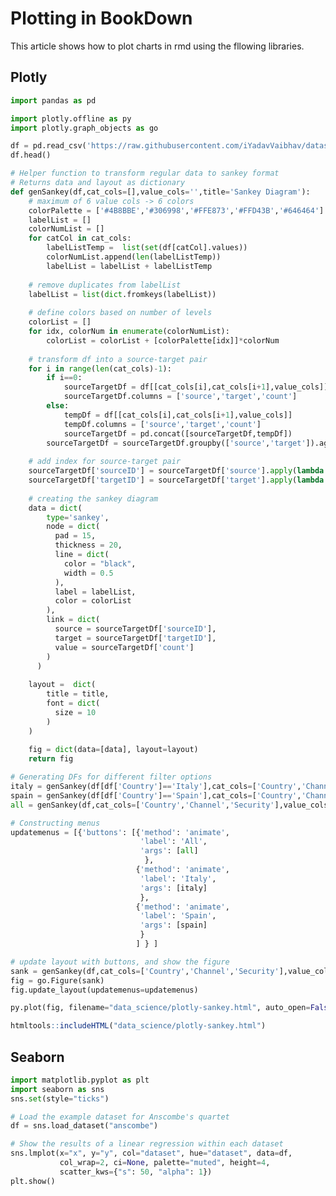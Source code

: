 # Plotting in BookDown {-}

This article shows how to plot charts in rmd using the fllowing libraries.

## Plotly


```python

import pandas as pd

import plotly.offline as py
import plotly.graph_objects as go

df = pd.read_csv('https://raw.githubusercontent.com/iYadavVaibhav/datasets/master/merchant_txns_dummy.csv')
df.head()

# Helper function to transform regular data to sankey format
# Returns data and layout as dictionary
def genSankey(df,cat_cols=[],value_cols='',title='Sankey Diagram'):
    # maximum of 6 value cols -> 6 colors
    colorPalette = ['#4B8BBE','#306998','#FFE873','#FFD43B','#646464']
    labelList = []
    colorNumList = []
    for catCol in cat_cols:
        labelListTemp =  list(set(df[catCol].values))
        colorNumList.append(len(labelListTemp))
        labelList = labelList + labelListTemp
        
    # remove duplicates from labelList
    labelList = list(dict.fromkeys(labelList))
    
    # define colors based on number of levels
    colorList = []
    for idx, colorNum in enumerate(colorNumList):
        colorList = colorList + [colorPalette[idx]]*colorNum
        
    # transform df into a source-target pair
    for i in range(len(cat_cols)-1):
        if i==0:
            sourceTargetDf = df[[cat_cols[i],cat_cols[i+1],value_cols]]
            sourceTargetDf.columns = ['source','target','count']
        else:
            tempDf = df[[cat_cols[i],cat_cols[i+1],value_cols]]
            tempDf.columns = ['source','target','count']
            sourceTargetDf = pd.concat([sourceTargetDf,tempDf])
        sourceTargetDf = sourceTargetDf.groupby(['source','target']).agg({'count':'sum'}).reset_index()
        
    # add index for source-target pair
    sourceTargetDf['sourceID'] = sourceTargetDf['source'].apply(lambda x: labelList.index(x))
    sourceTargetDf['targetID'] = sourceTargetDf['target'].apply(lambda x: labelList.index(x))
    
    # creating the sankey diagram
    data = dict(
        type='sankey',
        node = dict(
          pad = 15,
          thickness = 20,
          line = dict(
            color = "black",
            width = 0.5
          ),
          label = labelList,
          color = colorList
        ),
        link = dict(
          source = sourceTargetDf['sourceID'],
          target = sourceTargetDf['targetID'],
          value = sourceTargetDf['count']
        )
      )
    
    layout =  dict(
        title = title,
        font = dict(
          size = 10
        )
    )
       
    fig = dict(data=[data], layout=layout)
    return fig

# Generating DFs for different filter options
italy = genSankey(df[df['Country']=='Italy'],cat_cols=['Country','Channel','Security'],value_cols='Declines',title='Merchant Transactions')
spain = genSankey(df[df['Country']=='Spain'],cat_cols=['Country','Channel','Security'],value_cols='Declines',title='Merchant Transactions')
all = genSankey(df,cat_cols=['Country','Channel','Security'],value_cols='Declines',title='Merchant Transactions')

# Constructing menus
updatemenus = [{'buttons': [{'method': 'animate',
                             'label': 'All',
                             'args': [all]
                              },
                            {'method': 'animate',
                             'label': 'Italy',
                             'args': [italy]
                             },
                            {'method': 'animate',
                             'label': 'Spain',
                             'args': [spain]
                             }
                            ] } ]

# update layout with buttons, and show the figure
sank = genSankey(df,cat_cols=['Country','Channel','Security'],value_cols='Declines',title='Merchant Transactions')
fig = go.Figure(sank)
fig.update_layout(updatemenus=updatemenus)

py.plot(fig, filename="data_science/plotly-sankey.html", auto_open=False)

```

```r
htmltools::includeHTML("data_science/plotly-sankey.html")
```

## Seaborn

```python
import matplotlib.pyplot as plt
import seaborn as sns
sns.set(style="ticks")

# Load the example dataset for Anscombe's quartet
df = sns.load_dataset("anscombe")

# Show the results of a linear regression within each dataset
sns.lmplot(x="x", y="y", col="dataset", hue="dataset", data=df,
           col_wrap=2, ci=None, palette="muted", height=4,
           scatter_kws={"s": 50, "alpha": 1})
plt.show()
```
